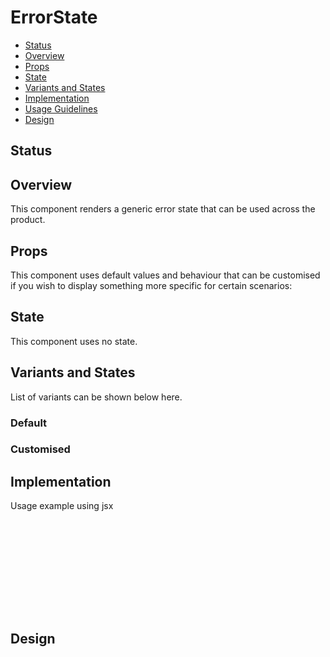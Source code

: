 
<Meta of={ErrorState} />

# ErrorState

- [Status](#status)
- [Overview](#overview)
- [Props](#props)
- [State](#state)
- [Variants and States](#variants-and-states)
- [Implementation](#implementation)
- [Usage Guidelines](#usage-guidelines)
- [Design](#design)

## Status

<ComponentStatus />

## Overview

This component renders a generic error state that can be used across the product.

## Props

This component uses default values and behaviour that can be customised if you wish to display something more specific for certain scenarios:

<Controls />

## State

This component uses no state.

## Variants and States

List of variants can be shown below here.

### Default

<Canvas of={ErrorState.Default} />

### Customised

<Canvas of={ErrorState.Customised} />

## Implementation

Usage example using jsx

```jsx
import ErrorBoundary from 'react-error-boundary';
import { ErrorState } from '@bluelightcard/shared-ui';

const Page: FC = () => {
  return (
    <ErrorBoundary fallback={<ErrorState />}>
      <ChildComponent />
    </ErrorBoundary>
  );
};
```

## Design

<FigmaEmbed />
